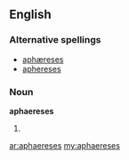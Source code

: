 ==English==

===Alternative spellings===
* [[aphæreses]]
* [[aphereses]]

===Noun===
'''aphaereses''' {{p}}

# {{plural of|[[aphaeresis#English|aphaeresis]]}}

[[ar:aphaereses]]
[[my:aphaereses]]